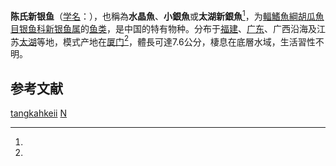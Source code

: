 {{Speciesbox 
| image = 
| image_caption = 
| status = LC
| status_system = IUCN3.1
| genus = Neosalanx
| species = tangkahkeii
| authority = ([[伍獻文|伍獻文]], 1931)<ref name='id5422'>{{cite web| url =http://www.bioinfo.cn/db05/BjdwSpecies.php?action=view&id=5422| title =陈氏新银鱼| work =《中国动物物种编目数据库》| publisher =中国科学院微生物研究所| author =中国科学院动物研究所| accessdate =2009-04-11| deadurl =yes| archiveurl =https://web.archive.org/web/20160305024015/http://www.bioinfo.cn/db05/BjdwSpecies.php?action=view&id=5422| archivedate =2016-03-05}}</ref><ref name="b1">{{cite book | language = zh-tw | author = 吳佳瑞、賴春福 | coauthors =  | title = 《菜市場魚圖鑑》 | url =  | date = 2006-05-01 | location =  | publisher = 天下文化 | id =  | isbn =986417682X | pages = 12 }}</ref>
}}

'''陈氏新银鱼'''（[[学名|学名]]：{{lang|la|''Neosalanx tangkahkeii''}}），也稱為'''水晶魚'''、'''小銀魚'''或'''太湖新銀魚'''<ref name="b1" />，为[[輻鰭魚綱|輻鰭魚綱]][[胡瓜魚目|胡瓜魚目]][[银鱼科|银鱼科]][[新银鱼属|新银鱼属]]的[[鱼类|鱼类]]，是中国的特有物种。分布于[[福建|福建]]、[[广东|广东]]、广西沿海及江苏[[太湖|太湖]]等地，模式产地在[[厦门|厦门]]<ref name='id5422'/>，體長可達7.6公分，棲息在底層水域，生活習性不明。

== 参考文献 ==
{{reflist}}

{{Wikispecies|Neosalanx tangkahkeii}}
{{Taxonbar|from=Q5263917}}

[[Category:新银鱼属|tangkahkeii]]
[[Category:1931年描述的魚類|N]]